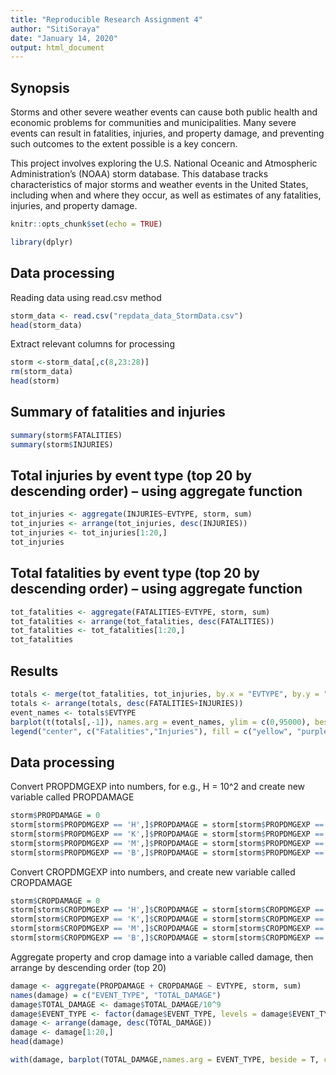 ```yaml
---
title: "Reproducible Research Assignment 4"
author: "SitiSoraya"
date: "January 14, 2020"
output: html_document
---
```


## Synopsis
Storms and other severe weather events can cause both public health and economic problems for communities and municipalities. Many severe events can result in fatalities, injuries, and property damage, and preventing such outcomes to the extent possible is a key concern.

This project involves exploring the U.S. National Oceanic and Atmospheric Administration's (NOAA) storm database. This database tracks characteristics of major storms and weather events in the United States, including when and where they occur, as well as estimates of any fatalities, injuries, and property damage.

```r
knitr::opts_chunk$set(echo = TRUE)
```

```r
library(dplyr)
```

## Data processing
Reading data using read.csv method

```r
storm_data <- read.csv("repdata_data_StormData.csv")
head(storm_data)
```

Extract relevant columns for processing
```r
storm <-storm_data[,c(8,23:28)]
rm(storm_data)
head(storm)
```

## Summary of fatalities and injuries
```r
summary(storm$FATALITIES)
summary(storm$INJURIES)
```

## Total injuries by event type (top 20 by descending order) -- using aggregate function
```r
tot_injuries <- aggregate(INJURIES~EVTYPE, storm, sum)
tot_injuries <- arrange(tot_injuries, desc(INJURIES))
tot_injuries <- tot_injuries[1:20,]
tot_injuries
```

## Total fatalities by event type (top 20 by descending order) -- using aggregate function
```r
tot_fatalities <- aggregate(FATALITIES~EVTYPE, storm, sum)
tot_fatalities <- arrange(tot_fatalities, desc(FATALITIES))
tot_fatalities <- tot_fatalities[1:20,]
tot_fatalities
```

## Results
```r
totals <- merge(tot_fatalities, tot_injuries, by.x = "EVTYPE", by.y = "EVTYPE")
totals <- arrange(totals, desc(FATALITIES+INJURIES))
event_names <- totals$EVTYPE
barplot(t(totals[,-1]), names.arg = event_names, ylim = c(0,95000), beside = T, cex.names = 0.8, las = 2, col = c("yellow", "purple"), main = "Top Disaster Casualities")
legend("center", c("Fatalities","Injuries"), fill = c("yellow", "purple"), bty = "n")
```

## Data processing
Convert PROPDMGEXP into numbers, for e.g., H = 10^2 and create new variable called PROPDAMAGE
```R
storm$PROPDAMAGE = 0
storm[storm$PROPDMGEXP == 'H',]$PROPDAMAGE = storm[storm$PROPDMGEXP == "H",]$PROPDMG * 10^2
storm[storm$PROPDMGEXP == 'K',]$PROPDAMAGE = storm[storm$PROPDMGEXP == "K",]$PROPDMG * 10^3
storm[storm$PROPDMGEXP == 'M',]$PROPDAMAGE = storm[storm$PROPDMGEXP == "M",]$PROPDMG * 10^6
storm[storm$PROPDMGEXP == 'B',]$PROPDAMAGE = storm[storm$PROPDMGEXP == "B",]$PROPDMG * 10^9
```

Convert CROPDMGEXP into numbers, and create new variable called CROPDAMAGE
```R
storm$CROPDAMAGE = 0
storm[storm$CROPDMGEXP == 'H',]$CROPDAMAGE = storm[storm$CROPDMGEXP == "H",]$CROPDMG * 10^2
storm[storm$CROPDMGEXP == 'K',]$CROPDAMAGE = storm[storm$CROPDMGEXP == "K",]$CROPDMG * 10^3
storm[storm$CROPDMGEXP == 'M',]$CROPDAMAGE = storm[storm$CROPDMGEXP == "M",]$CROPDMG * 10^6
storm[storm$CROPDMGEXP == 'B',]$CROPDAMAGE = storm[storm$CROPDMGEXP == "B",]$CROPDMG * 10^9
```

Aggregate property and crop damage into a variable called damage, then arrange by descending order (top 20)
```r
damage <- aggregate(PROPDAMAGE + CROPDAMAGE ~ EVTYPE, storm, sum)
names(damage) = c("EVENT_TYPE", "TOTAL_DAMAGE")
damage$TOTAL_DAMAGE <- damage$TOTAL_DAMAGE/10^9
damage$EVENT_TYPE <- factor(damage$EVENT_TYPE, levels = damage$EVENT_TYPE)
damage <- arrange(damage, desc(TOTAL_DAMAGE))
damage <- damage[1:20,]
head(damage)
```

```r
with(damage, barplot(TOTAL_DAMAGE,names.arg = EVENT_TYPE, beside = T, cex.names = 0.8, las = 2, col = "blue", main = "Top 20 Event Type of Property and Crop Damage", ylab = "Total Damage in USD (10^9"))
```